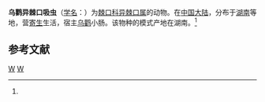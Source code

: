 {{Speciesbox
| taxon = Allechinostomum nigriciconiatum
| binomial_authority = (Ku, Chi, Li et Zhu, 1974)<ref name='id10125'>{{cite web| url =http://www.bioinfo.cn/db05/BjdwSpecies.php?action=view&id=10125| title =乌鹳异棘口吸虫| work =《中国动物物种编目数据库》| publisher =中国科学院微生物研究所| author =中国科学院动物研究所| accessdate =2009-04-16| deadurl =yes| archiveurl =https://web.archive.org/web/20160305032904/http://www.bioinfo.cn/db05/BjdwSpecies.php?action=view&id=10125| archivedate =2016-03-05}}</ref>
}}

'''乌鹳异棘口吸虫'''（[[学名|学名]]：{{lang|la|''Allechinostomum nigriciconiatum''}}）为[[棘口科|棘口科]][[异棘口属|异棘口属]]的动物。在[[中国大陆|中国大陆]]，分布于[[湖南|湖南]]等地，营[[寄生|寄生]]生活，宿主[[乌鹳|乌鹳]]小肠。该物种的模式产地在湖南。<ref name='id10125'/>

== 参考文献 ==
{{reflist}}

{{吸虫小作品}}
{{taxonbar}}
[[Category:_1974年描述的动物|W]]
[[Category:异棘口属|W]]